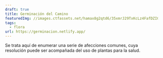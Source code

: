 ```yaml
---
draft: true
title: Germinación del Camino
featuredImg: //images.ctfassets.net/hamax8g2qtd6/35xmrJ29TxKcLz4FafDZIG/82816722829f6165e3780468ce17c795/germinacion.png
tags:
  - flora
url: https://germinacion.netlify.app/
---
```


Se trata aquí de enumerar una serie de afecciones comunes, cuya resolución puede ser acompañada del uso de plantas para la salud.
